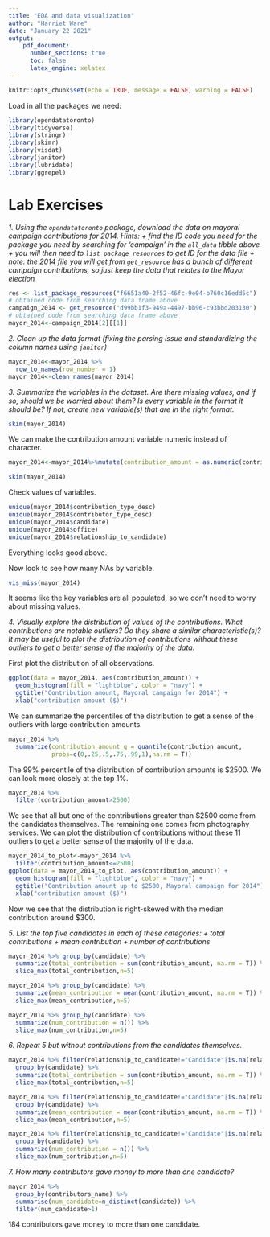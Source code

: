 ```yaml
---
title: "EDA and data visualization"
author: "Harriet Ware"
date: "January 22 2021"
output: 
    pdf_document:
      number_sections: true
      toc: false
      latex_engine: xelatex
---
```


```r
knitr::opts_chunk$set(echo = TRUE, message = FALSE, warning = FALSE)
```

Load in all the packages we need:

```r
library(opendatatoronto)
library(tidyverse)
library(stringr)
library(skimr)
library(visdat)
library(janitor)
library(lubridate)
library(ggrepel)
```

# Lab Exercises

*1. Using the `opendatatoronto` package, download the data on mayoral campaign contributions for 2014. Hints:*
    *+ find the ID code you need for the package you need by searching for 'campaign' in the `all_data` tibble above*
    *+ you will then need to `list_package_resources` to get ID for the data file*
    *+ note: the 2014 file you will get from `get_resource` has a bunch of different campaign contributions, so just keep the data that relates to the Mayor election*
    
```r
res <- list_package_resources("f6651a40-2f52-46fc-9e04-b760c16edd5c") 
# obtained code from searching data frame above
campaign_2014 <- get_resource("d99bb1f3-949a-4497-bb96-c93bbd203130") 
# obtained code from searching data frame above
mayor_2014<-campaign_2014[2][[1]]
```
*2. Clean up the data format (fixing the parsing issue and standardizing the column names using `janitor`)*
```r
mayor_2014<-mayor_2014 %>%
  row_to_names(row_number = 1)
mayor_2014<-clean_names(mayor_2014)
```

*3. Summarize the variables in the dataset. Are there missing values, and if so, should we be worried about them? Is every variable in the format it should be? If not, create new variable(s) that are in the right format.*

```r
skim(mayor_2014)
```

We can make the contribution amount variable numeric instead of character.

```r
mayor_2014<-mayor_2014%>%mutate(contribution_amount = as.numeric(contribution_amount))

skim(mayor_2014)
```

Check values of variables.

```r
unique(mayor_2014$contribution_type_desc)
unique(mayor_2014$contributor_type_desc)
unique(mayor_2014$candidate)
unique(mayor_2014$office)
unique(mayor_2014$relationship_to_candidate)
```

Everything looks good above.

Now look to see how many NAs by variable.

```r
vis_miss(mayor_2014)
```

It seems like the key variables are all populated, so we don't need to worry about missing values.

*4. Visually explore the distribution of values of the contributions. What contributions are notable outliers? Do they share a similar characteristic(s)? It may be useful to plot the distribution of contributions without these outliers to get a better sense of the majority of the data.* 

First plot the distribution of all observations.

```r
ggplot(data = mayor_2014, aes(contribution_amount)) + 
  geom_histogram(fill = "lightblue", color = "navy") +
  ggtitle("Contribution amount, Mayoral campaign for 2014") + 
  xlab("contribution amount ($)")
```
We can summarize the percentiles of the distribution to get a sense of the outliers with large contribution amounts.

```r
mayor_2014 %>%
  summarize(contribution_amount_q = quantile(contribution_amount, 
            probs=c(0,.25,.5,.75,.99,1),na.rm = T))
```

The 99% percentile of the distribution of contribution amounts is $2500. We can look more closely at the top 1%.

```r
mayor_2014 %>% 
  filter(contribution_amount>2500)
```
We see that all but one of the contributions greater than $2500 come from the candidates themselves. The remaining one comes from photography services. We can plot the distribution of contributions without these 11 outliers to get a better sense of the majority of the data. 

```r
mayor_2014_to_plot<-mayor_2014 %>% 
  filter(contribution_amount<=2500)
ggplot(data = mayor_2014_to_plot, aes(contribution_amount)) + 
  geom_histogram(fill = "lightblue", color = "navy") +
  ggtitle("Contribution amount up to $2500, Mayoral campaign for 2014") + 
  xlab("contribution amount ($)")
```
Now we see that the distribution is right-skewed with the median contribution around $300.

*5. List the top five candidates in each of these categories:*
    *+ total contributions*
    *+ mean contribution*
    *+ number of contributions*

```r
mayor_2014 %>% group_by(candidate) %>%
  summarize(total_contribution = sum(contribution_amount, na.rm = T)) %>%
  slice_max(total_contribution,n=5)
```
```r
mayor_2014 %>% group_by(candidate) %>%
  summarize(mean_contribution = mean(contribution_amount, na.rm = T)) %>%
  slice_max(mean_contribution,n=5)
```
```r
mayor_2014 %>% group_by(candidate) %>%
  summarize(num_contribution = n()) %>%
  slice_max(num_contribution,n=5)
```
*6. Repeat 5 but without contributions from the candidates themselves.*
```r
mayor_2014 %>% filter(relationship_to_candidate!="Candidate"|is.na(relationship_to_candidate)) %>%
  group_by(candidate) %>%
  summarize(total_contribution = sum(contribution_amount, na.rm = T)) %>%
  slice_max(total_contribution,n=5)
```
```r
mayor_2014 %>% filter(relationship_to_candidate!="Candidate"|is.na(relationship_to_candidate)) %>%
  group_by(candidate) %>%
  summarize(mean_contribution = mean(contribution_amount, na.rm = T)) %>%
  slice_max(mean_contribution,n=5)
```
```r
mayor_2014 %>% filter(relationship_to_candidate!="Candidate"|is.na(relationship_to_candidate)) %>%
  group_by(candidate) %>%
  summarize(num_contribution = n()) %>%
  slice_max(num_contribution,n=5)
```

*7. How many contributors gave money to more than one candidate?* 
```r
mayor_2014 %>%
  group_by(contributors_name) %>%
  summarise(num_candidate=n_distinct(candidate)) %>%
  filter(num_candidate>1)
```
184 contributors gave money to more than one candidate.

